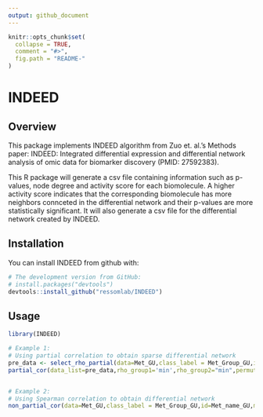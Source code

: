 ```yaml
---
output: github_document
---
```


<!-- README.md is generated from README.Rmd. Please edit that file -->

```r
knitr::opts_chunk$set(
  collapse = TRUE,
  comment = "#>",
  fig.path = "README-"
)
```

# INDEED
## Overview


This package implements INDEED algorithm from Zuo et. al.'s Methods paper: INDEED: Integrated differential expression and differential network analysis of omic data for biomarker discovery (PMID: 27592383). 

This R package will generate a csv file containing information such as p-values, node degree and activity score for each biomolecule. A higher activity score indicates that the corresponding biomolecule has more neighbors connceted in the differential network and their p-values are more statistically significant. It will also generate a csv file for the differential network created by INDEED. 

## Installation

You can install INDEED from github with:

```r
# The development version from GitHub:
# install.packages("devtools")
devtools::install_github("ressomlab/INDEED")
```

## Usage


```r
library(INDEED)

# Example 1:
# Using partial correlation to obtain sparse differential network
pre_data <- select_rho_partial(data=Met_GU,class_label = Met_Group_GU,id=Met_name_GU,error_curve = "YES")
partial_cor(data_list=pre_data,rho_group1='min',rho_group2="min",permutation = 1000,p_val=pvalue_M_GU,permutation_thres = 0.05)


# Example 2:
# Using Spearman correlation to obtain differential network
non_partial_cor(data=Met_GU,class_label = Met_Group_GU,id=Met_name_GU,method="spearman",permutation_thres = 0.05)
```


